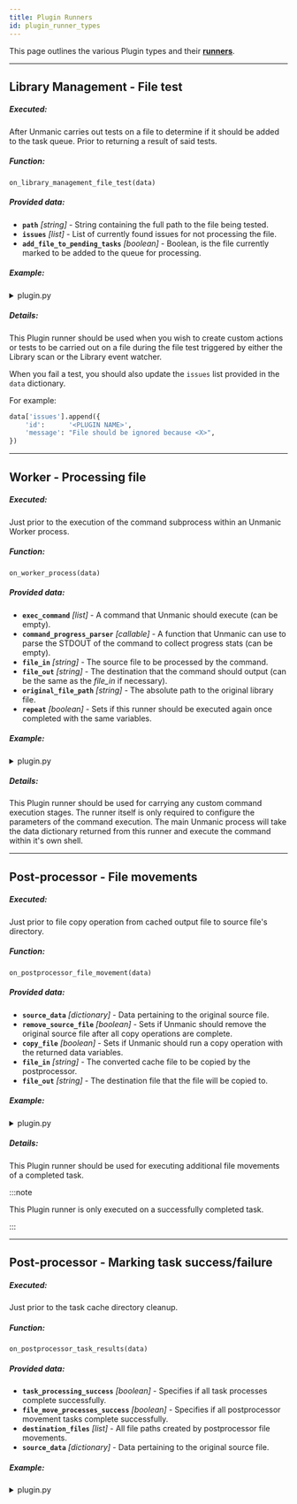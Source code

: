 ```yaml
---
title: Plugin Runners
id: plugin_runner_types
---
```



This page outlines the various Plugin types and their 
[**runners**](/docs/development/writing_plugins/introduction#runners).


<TOCInline toc={toc} />

---


## Library Management - File test

##### Executed:
After Unmanic carries out tests on a file to determine if it should be added to the task queue. Prior to returning a result of said tests.

##### Function:
`on_library_management_file_test(data)`

##### Provided data:
  - **`path`** *[string]* - String containing the full path to the file being tested.
  - **`issues`** *[list]* - List of currently found issues for not processing the file.
  - **`add_file_to_pending_tasks`** *[boolean]* - Boolean, is the file currently marked to be added to the queue for processing.

##### Example:

<details>
<summary>plugin.py</summary>

For an up-to-date example, see the [Example Plugins Repo](https://github.com/Unmanic/unmanic-plugins/blob/examples/source/custom_ffmpeg_process/plugin.py)

```python
import os


def on_library_management_file_test(data):
    """
    Runner function - enables additional actions during the library management file tests.
    The 'data' object argument includes:
        path                            - String containing the full path to the file being tested.
        issues                          - List of currently found issues for not processing the file.
        add_file_to_pending_tasks       - Boolean, is the file currently marked to be added to the queue for processing.
    :param data:
    :return:
    """

    # Get the file extension
    file_extension = os.path.splitext(data.get('path'))[-1][1:]

    # Ensure the file's extension is lowercase
    file_extension = file_extension.lower()

    # If this is flash video file, add it to pending tasks
    if file_extension.lower() in ['flv']:
        data['add_file_to_pending_tasks'] = True

    return data
```
</details>


##### Details:

This Plugin runner should be used when you wish to create custom actions or tests to be carried
out on a file during the file test triggered by either the Library scan or the Library event watcher.

When you fail a test, you should also update the `issues` list provided in the `data` dictionary.

For example:
```python
data['issues'].append({
    'id':      '<PLUGIN NAME>',
    'message': "File should be ignored because <X>",
})
```

---


## Worker - Processing file

##### Executed:
Just prior to the execution of the command subprocess within an Unmanic Worker process.

##### Function:
`on_worker_process(data)`

##### Provided data:
  - **`exec_command`** *[list]* - A command that Unmanic should execute (can be empty).
  - **`command_progress_parser`** *[callable]* - A function that Unmanic can use to parse the STDOUT of the command to collect progress stats (can be empty).
  - **`file_in`** *[string]* - The source file to be processed by the command.
  - **`file_out`** *[string]* - The destination that the command should output (can be the same as the *file_in* if necessary).
  - **`original_file_path`** *[string]* - The absolute path to the original library file.
  - **`repeat`** *[boolean]* - Sets if this runner should be executed again once completed with the same variables.

##### Example:

<details>
<summary>plugin.py</summary>

For an up-to-date example, see the [Example Plugins Repo](https://github.com/Unmanic/unmanic-plugins/blob/examples/source/custom_ffmpeg_process/plugin.py)

```python
from unmanic.libs.unplugins.settings import PluginSettings
from unmanic.libs.system import System


class Settings(PluginSettings):
    """
    An object to hold a dictionary of settings accessible to the Plugin
    class and able to be configured by users from within the Unmanic WebUI.

    This class has a number of methods available to it for accessing these settings:

        > get_setting(<key>)            - Fetch a single setting value. Or leave the 
                                        key argument empty and return the full dictionary.
        > set_setting(<key>, <value>)   - Set a singe setting value.
                                        Used by the Unmanic WebUI to save user settings.
                                        Settings are stored on disk in order to be persistent.

    """
    settings = {
        "Execute Command": True,
        "Insert string into cache file name": "custom-string"
    }


def on_worker_process(data):
    """
    Runner function - enables additional configured processing jobs during the worker stages of a task.

    The 'data' object argument includes:
        exec_command            - A command that Unmanic should execute. Can be empty.
        command_progress_parser - A function that Unmanic can use to parse the STDOUT of the command to collect progress stats. Can be empty.
        file_in                 - The source file to be processed by the command.
        file_out                - The destination that the command should output (may be the same as the file_in if necessary).
        original_file_path      - The absolute path to the original file.
        repeat                  - Boolean, should this runner be executed again once completed with the same variables.

    :param data:
    :return:
    """
    settings = Settings()
    system = System()
    system_info = system.info()

    custom_string = settings.get_setting('Insert string into cache file name')
    if custom_string:
        tmp_file_out = os.path.splitext(data['file_out'])
        data['file_out'] = "{}-{}-{}{}".format(tmp_file_out[0], custom_string, tmp_file_out[1])

    if not settings.get_setting('Execute Command'):
        data['exec_command'] = False

        

    return data
```
</details>


##### Details:

This Plugin runner should be used for carrying any custom command execution stages.
The runner itself is only required to configure the parameters of the command execution.
The main Unmanic process will take the data dictionary returned from this runner and execute
the command within it's own shell.

---


## Post-processor - File movements

##### Executed:
Just prior to file copy operation from cached output file to source file's directory.

##### Function:
`on_postprocessor_file_movement(data)`

##### Provided data:
  - **`source_data`** *[dictionary]* - Data pertaining to the original source file.
  - **`remove_source_file`** *[boolean]* - Sets if Unmanic should remove the original source file after all copy operations are complete.
  - **`copy_file`** *[boolean]* - Sets if Unmanic should run a copy operation with the returned data variables.
  - **`file_in`** *[string]* - The converted cache file to be copied by the postprocessor.
  - **`file_out`** *[string]* - The destination file that the file will be copied to.

##### Example:

<details>
<summary>plugin.py</summary>

For an up-to-date example, see the [Example Plugins Repo](https://github.com/Unmanic/unmanic-plugins/blob/examples/source/example_postprocessor_file_movement/plugin.py)

```python
def on_postprocessor_file_movement(data):
    """
    Runner function - configures additional postprocessor file movements during the postprocessor stage of a task.

    The 'data' object argument includes:
        source_data             - Dictionary containing data pertaining to the original source file.
        remove_source_file      - Boolean, should Unmanic remove the original source file after all copy operations are complete.
        copy_file               - Boolean, should Unmanic run a copy operation with the returned data variables.
        file_in                 - The converted cache file to be copied by the postprocessor.
        file_out                - The destination file that the file will be copied to.

    :param data:
    :return:
    """

    return data
```
</details>


##### Details:

This Plugin runner should be used for executing additional file movements of a completed task.

:::note

This Plugin runner is only executed on a successfully completed task.

:::

---


## Post-processor - Marking task success/failure

##### Executed:
Just prior to the task cache directory cleanup.

##### Function:
`on_postprocessor_task_results(data)`

##### Provided data:
  - **`task_processing_success`** *[boolean]* - Specifies if all task processes complete successfully.
  - **`file_move_processes_success`** *[boolean]* - Specifies if all postprocessor movement tasks complete successfully.
  - **`destination_files`** *[list]* - All file paths created by postprocessor file movements.
  - **`source_data`** *[dictionary]* - Data pertaining to the original source file.

##### Example:

<details>
<summary>plugin.py</summary>

For an up-to-date example, see the [Example Plugins Repo](https://github.com/Unmanic/unmanic-plugins/blob/examples/source/example_postprocessor_task_results/plugin.py)

```python
def on_postprocessor_task_results(data):
    """
    Runner function - provides a means for additional postprocessor functions based on the task success.

    The 'data' object argument includes:
        task_processing_success         - Boolean, did all task processes complete successfully.
        file_move_processes_success     - Boolean, did all postprocessor movement tasks complete successfully.
        destination_files               - List containing all file paths created by postprocessor file movements.
        source_data                     - Dictionary containing data pertaining to the original source file.

    :param data:
    :return:
    """
    return data
```
</details>
